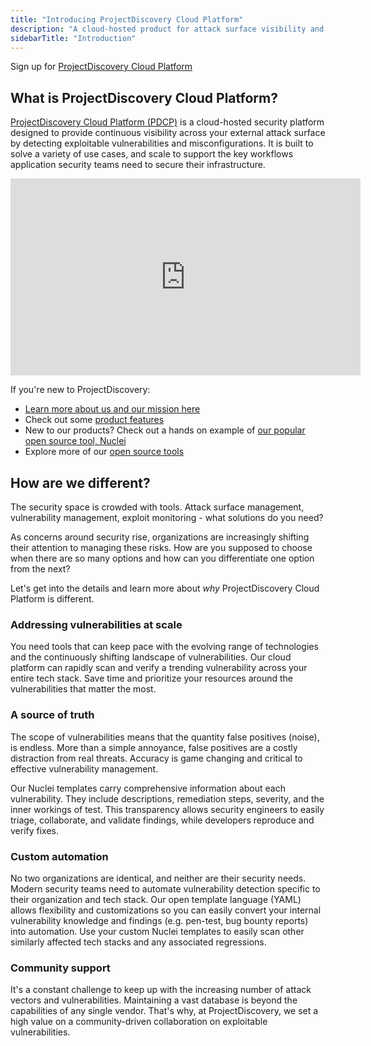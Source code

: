 ```yaml
---
title: "Introducing ProjectDiscovery Cloud Platform"
description: "A cloud-hosted product for attack surface visibility and vulnerability scanning"
sidebarTitle: "Introduction"
---
```


<Tip>Sign up for [ProjectDiscovery Cloud Platform](https://cloud.projectdiscovery.io/)</Tip> 

## What is ProjectDiscovery Cloud Platform? 

[ProjectDiscovery Cloud Platform (PDCP)](cloud.projectdiscovery.io) is a cloud-hosted security platform designed to provide continuous visibility across your external attack surface by detecting exploitable vulnerabilities and misconfigurations. 
It is built to solve a variety of use cases, and scale to support the key workflows application security teams need to secure their infrastructure.

 <iframe
  width="560"
  height="315"
  src="https://www.youtube.com/embed/rw26bRrg4-U?si=5HOwQdtkRsOpmidm"
  title="YouTube video player"
  frameborder="0"
  allow="accelerometer; autoplay; clipboard-write; encrypted-media; gyroscope; picture-in-picture"
  allowfullscreen
></iframe>

If you're new to ProjectDiscovery: 
 - [Learn more about us and our mission here](https://projectdiscovery.io/)
 - Check out some [product features](/cloud/features)
 - New to our products? Check out a hands on example of [our popular open source tool, Nuclei](/getstarted-overview)
 - Explore more of our [open source tools](/tools/index)

## How are we different?

The security space is crowded with tools. Attack surface management, vulnerability management, exploit monitoring - what solutions do you need? 

As concerns around security rise, organizations are increasingly 
shifting their attention to managing these risks. How are you supposed to choose when there are so many options and how can you differentiate one option from the next? 

Let's get into the details and learn more about _why_ ProjectDiscovery Cloud Platform is different. 

### Addressing vulnerabilities at scale

You need tools that can keep pace with the evolving range of technologies and the continuously shifting landscape of vulnerabilities. 
Our cloud platform can rapidly scan and verify a trending vulnerability across your entire tech stack. Save time and prioritize your resources 
around the vulnerabilities that matter the most. 

### A source of truth

The scope of vulnerabilities means that the quantity false positives (noise), is endless. More than a simple 
annoyance, false positives are a costly distraction from real threats. Accuracy is game changing and critical to effective vulnerability management. 

Our Nuclei templates carry comprehensive information about each vulnerability. They include descriptions, remediation steps, severity, and the inner workings of test. 
This transparency allows security engineers to easily triage, collaborate, and validate findings, while developers reproduce and verify fixes. 

### Custom automation

No two organizations are identical, and neither are their security needs. Modern security teams need to automate vulnerability detection specific to their organization and tech stack. 
Our open template language (YAML) allows flexibility and customizations so you can easily convert your internal vulnerability knowledge and findings (e.g. pen-test, bug bounty reports) into automation.
Use your custom Nuclei templates to easily scan other similarly affected tech stacks and any associated regressions.

### Community support

It's a constant challenge to keep up with the increasing number of attack vectors and vulnerabilities. 
Maintaining a vast database is beyond the capabilities of any single vendor. That's why, at ProjectDiscovery, we set a high value on a community-driven collaboration on exploitable vulnerabilities.


